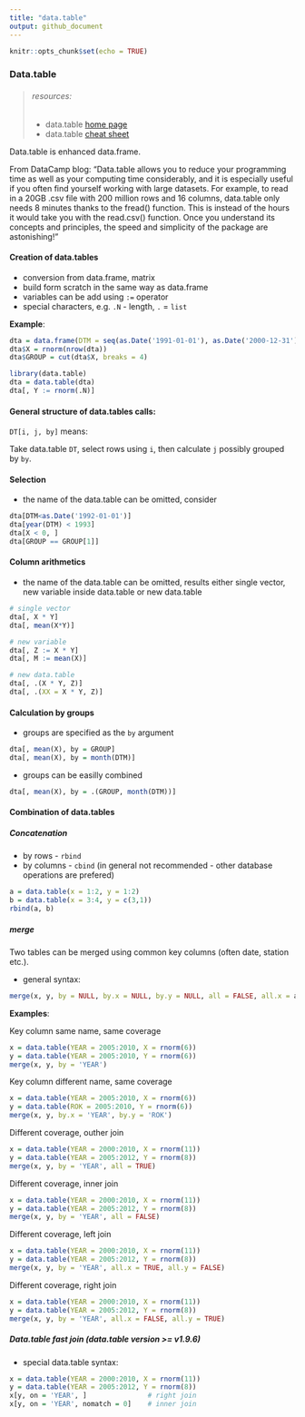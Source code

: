 ```yaml
---
title: "data.table"
output: github_document
---
```


```r
knitr::opts_chunk$set(echo = TRUE)
```

### Data.table

> ###### resources:
- data.table [home page][dthp]
- data.table [cheat sheet][dtcc]

Data.table is enhanced data.frame.

From DataCamp blog: "Data.table allows you to reduce your programming time as well as your computing time considerably, and it is especially useful if you often find yourself working with large datasets.  For example, to read in a 20GB .csv file with 200 million rows and 16 columns, data.table only needs 8 minutes thanks to the fread() function.  This is instead of the hours it would take you with the read.csv() function. Once you understand its concepts and principles, the speed and simplicity of the package are astonishing!"

#### Creation of data.tables
- conversion from data.frame, matrix
- build form scratch in the same way as data.frame
- variables can be add using `:=` operator
- special characters, e.g. `.N` - length, `.` = `list`

**Example**:

```r
dta = data.frame(DTM = seq(as.Date('1991-01-01'), as.Date('2000-12-31'), by = 'days'))
dta$X = rnorm(nrow(dta))
dta$GROUP = cut(dta$X, breaks = 4)
```        



```r
library(data.table)
dta = data.table(dta)
dta[, Y := rnorm(.N)]
```


#### General structure of data.tables calls:
`DT[i, j, by]` means: 

Take data.table `DT`, select rows using `i`, then calculate `j` possibly grouped by `by`. 

#### Selection

- the name of the data.table can be omitted, consider

```r
dta[DTM<as.Date('1992-01-01')]
dta[year(DTM) < 1993]
dta[X < 0, ]
dta[GROUP == GROUP[1]]
```

#### Column arithmetics

- the name of the data.table can be omitted, results either single vector, new variable inside data.table or new data.table

```r
# single vector
dta[, X * Y]
dta[, mean(X*Y)]

# new variable
dta[, Z := X * Y]
dta[, M := mean(X)]

# new data.table
dta[, .(X * Y, Z)]
dta[, .(XX = X * Y, Z)]

```

#### Calculation by groups

- groups are specified as the `by` argument

```r
dta[, mean(X), by = GROUP]
dta[, mean(X), by = month(DTM)]
```

- groups can be easilly combined

```r
dta[, mean(X), by = .(GROUP, month(DTM))]
```

#### Combination of data.tables

##### Concatenation

- by rows - `rbind` 
- by columns - `cbind` (in general not recommended - other database operations are prefered)

```r
a = data.table(x = 1:2, y = 1:2)
b = data.table(x = 3:4, y = c(3,1))
rbind(a, b)
```

##### merge

Two tables can be merged using common key columns (often date, station etc.). 

- general syntax:

```r
merge(x, y, by = NULL, by.x = NULL, by.y = NULL, all = FALSE, all.x = all, all.y = all)
```

**Examples**:

Key column same name, same coverage
```r
x = data.table(YEAR = 2005:2010, X = rnorm(6))
y = data.table(YEAR = 2005:2010, Y = rnorm(6))
merge(x, y, by = 'YEAR')
```

Key column different name, same coverage
```r
x = data.table(YEAR = 2005:2010, X = rnorm(6))
y = data.table(ROK = 2005:2010, Y = rnorm(6))
merge(x, y, by.x = 'YEAR', by.y = 'ROK')
```

Different coverage, outher join
```r
x = data.table(YEAR = 2000:2010, X = rnorm(11))
y = data.table(YEAR = 2005:2012, Y = rnorm(8))
merge(x, y, by = 'YEAR', all = TRUE)
```

Different coverage, inner join
```r
x = data.table(YEAR = 2000:2010, X = rnorm(11))
y = data.table(YEAR = 2005:2012, Y = rnorm(8))
merge(x, y, by = 'YEAR', all = FALSE)
```

Different coverage, left join
```r
x = data.table(YEAR = 2000:2010, X = rnorm(11))
y = data.table(YEAR = 2005:2012, Y = rnorm(8))
merge(x, y, by = 'YEAR', all.x = TRUE, all.y = FALSE)
```

Different coverage, right join
```r
x = data.table(YEAR = 2000:2010, X = rnorm(11))
y = data.table(YEAR = 2005:2012, Y = rnorm(8))
merge(x, y, by = 'YEAR', all.x = FALSE, all.y = TRUE)
```

##### Data.table fast join (data.table version >= v1.9.6)

- special data.table syntax:
```r
x = data.table(YEAR = 2000:2010, X = rnorm(11))
y = data.table(YEAR = 2005:2012, Y = rnorm(8))
x[y, on = 'YEAR', ]               # right join
x[y, on = 'YEAR', nomatch = 0]    # inner join
```



[dthp]: https://github.com/Rdatatable/data.table/wiki
[dtcc]: https://s3.amazonaws.com/assets.datacamp.com/img/blog/data+table+cheat+sheet.pdf                                                                                                                                                                                                                                                                                                                                                                                          